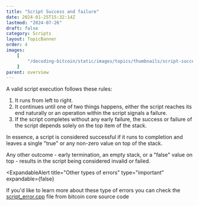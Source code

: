 ```yaml
---
title: "Script Success and failure"
date: 2024-01-25T15:32:14Z
lastmod: "2024-07-26"
draft: false
category: Scripts
layout: TopicBanner
order: 4
images:
    [
        "/decoding-bitcoin/static/images/topics/thumbnails/script-success-failure-thumbnail.webp"
    ]
parent: overview
---
```


A valid script execution follows these rules:

1. It runs from left to right.
2. It continues until one of two things happens, either the script reaches its end naturally or an operation within the script signals a failure.
3. If the script completes without any early failure, the success or failure of the script depends solely on the top item of the stack.

<div className="dark:hidden">
    <SvgDisplay
        src="/decoding-bitcoin/static/images/topics/overview/valid-invalid-script.svg"
        width="100%"
        height="auto"
    />
</div>
<div className="hidden dark:block">
    <SvgDisplay
        src="/decoding-bitcoin/static/images/topics/overview/dark-valid-invalid-script.svg"
        width="100%"
        height="auto"
    />
</div>

In essence, a script is considered successful if it runs to completion and leaves a single "true" or any non-zero value on top of the stack.

Any other outcome - early termination, an empty stack, or a "false" value on top - results in the script being considered invalid or failed.

<ExpandableAlert
  title="Other types of errors"
  type="important"
  expandable={false}
>
If you'd like to learn more about these type of errors you can check the [script_error.cpp](https://github.com/bitcoin/bitcoin/blob/master/src/script/script_error.cpp) file from bitcoin core source code 
<MinimalVideoPlayer src="/decoding-bitcoin/static/images/topics/overview/script_error.mov" autoPlay={false} />

</ExpandableAlert>
